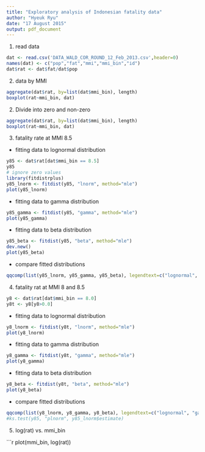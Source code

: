 ```yaml
---
title: "Exploratory analysis of Indonesian fatality data"
author: "Hyeuk Ryu"
date: "17 August 2015"
output: pdf_document
---
```


1. read data

```r
dat <- read.csv('DATA_WALD_COR_ROUND_12_Feb_2013.csv',header=0)
names(dat) <- c("pop","fat","mmi","mmi_bin","id")
dat$rat <- dat$fat/dat$pop
```

2. data by MMI 

```r
aggregate(dat$rat, by=list(dat$mmi_bin), length)
boxplot(rat~mmi_bin, dat)
```

2. Divide into zero and non-zero  

```r
aggregate(dat$rat, by=list(dat$mmi_bin), length)
boxplot(rat~mmi_bin, dat)
```

3. fatality rate at MMI 8.5

- fitting data to lognormal distribution

```r
y85 <- dat$rat[dat$mmi_bin == 8.5]
y85
# ignore zero values
library(fitdistrplus)
y85_lnorm <- fitdist(y85, "lnorm", method="mle")
plot(y85_lnorm)
```

- fitting data to gamma distribution

```r
y85_gamma <- fitdist(y85, "gamma", method="mle")
plot(y85_gamma)
```

- fitting data to beta distribution
```r
y85_beta <- fitdist(y85, "beta", method="mle")
dev.new()
plot(y85_beta)
```

- compare fitted distributions

```r
qqcomp(list(y85_lnorm, y85_gamma, y85_beta), legendtext=c("lognormal", "gamma", "beta"))
```

4. fatality rat at MMI 8 and 8.5

```r
y8 <- dat$rat[dat$mmi_bin == 8.0]
y8t <- y8[y8>0.0]
```

- fitting data to lognormal distribution

```r
y8_lnorm <- fitdist(y8t, "lnorm", method="mle")
plot(y8_lnorm)
```

- fitting data to gamma distribution

```r
y8_gamma <- fitdist(y8t, "gamma", method="mle")
plot(y8_gamma)
```

- fitting data to beta distribution

```r
y8_beta <- fitdist(y8t, "beta", method="mle")
plot(y8_beta)
```

- compare fitted distributions

```r
qqcomp(list(y8_lnorm, y8_gamma, y8_beta), legendtext=c("lognormal", "gamma", "beta"))
#ks.test(y85, "plnorm", y85_lnorm$estimate)
```

5. log(rat) vs. mmi_bin

```r
plot(mmi_bin, log(rat))